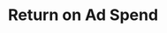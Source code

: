 ---
title: 'Return on Ad Spend'
description: 'Understand your true return on adspend'
icon: 'map'
---